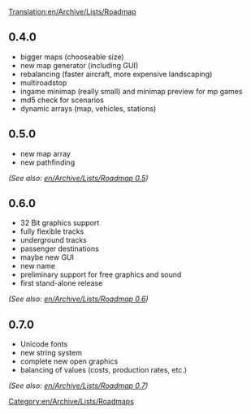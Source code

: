 [[Translation:en/Archive/Lists/Roadmap]]
[[Category:en/Archive/Lists/Roadmaps]]

==0.4.0==
*bigger maps (chooseable size)
*new map generator (including GUI)
*rebalancing (faster aircraft, more expensive landscaping)
*multiroadstop
*ingame minimap (really small) and minimap preview for mp games
*md5 check for scenarios
*dynamic arrays (map, vehicles, stations) 

==0.5.0==
*new map array
*new pathfinding
''(See also: [[en/Archive/Lists/Roadmap 0.5]])''

==0.6.0==
*32 Bit graphics support
*fully flexible tracks
*underground tracks
*passenger destinations
*maybe new GUI
*new name
*preliminary support for free graphics and sound
*first stand-alone release
''(See also: [[en/Archive/Lists/Roadmap 0.6]])''

==0.7.0==
*Unicode fonts
*new string system
*complete new open graphics
*balancing of values (costs, production rates, etc.)
''(See also: [[en/Archive/Lists/Roadmap 0.7]])''
